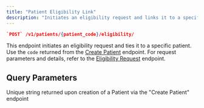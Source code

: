 ```yaml
---
title: "Patient Eligibility Link"
description: "Initiates an eligibility request and links it to a specific patient"
---
```


<CodeGroup>

```json Endpoint
`POST` /v1/patients/{patient_code}/eligibility/
```

</CodeGroup>

This endpoint initiates an eligibility request and ties it to a specific patient. Use the `code` returned from the [Create Patient](/api-reference/endpoint/create_patient) endpoint. For request parameters and details, refer to the [Eligibility Request]() endpoint.

## Query Parameters

<ParamField query="patient_code" path="patient_code" type="string" required>
  Unique string returned upon creation of a Patient via the "Create Patient" endpoint
</ParamField>